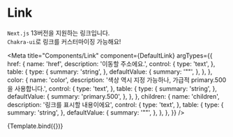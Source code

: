 
# Link

`Next.js` 13버전을 지원하는 링크입니다.  
`Chakra-ui`로 링크를 커스터마이징 가능해요!



<Meta
  title="Components/Link"
  component={DefaultLink}
  argTypes={{
    href: {
      name: 'href',
      description: '이동할 주소에요.',
      control: {
        type: 'text',
      },
      table: {
        type: {
          summary: 'string',
        },
        defaultValue: {
          summary: '""',
        },
      },
    },
    color: {
      name: 'color',
      description: '색상 역시 지정 가능하나, 가급적 primary.500을 사용합니다.',
      control: {
        type: 'text',
      },
      table: {
        type: {
          summary: 'string',
        },
        defaultValue: {
          summary: 'primary.500',
        },
      },
    },
    children: {
      name: 'children',
      description: '링크를 표시할 내용이에요',
      control: {
        type: 'text',
      },
      table: {
        type: {
          summary: 'string',
        },
        defaultValue: {
          summary: '""',
        },
      },
    },
  }}
/>


<Canvas>
  <Story
    name="소개"
    args={{
      href: '/?path=/story/components-defaultlink--%EC%86%8C%EA%B0%9C',
      children: '링크입니다.',
      color: 'primary.500',
    }}
  >
    {Template.bind({})}
  </Story>
</Canvas>

<ArgsTable story="소개" />
